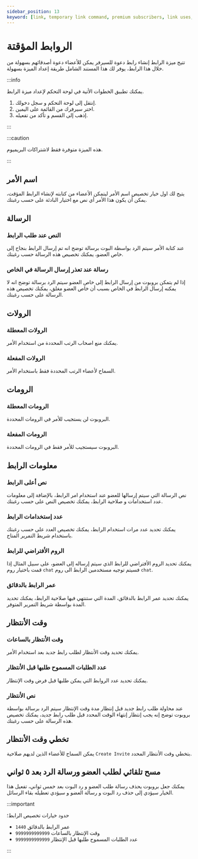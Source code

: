 ```yaml
---
sidebar_position: 13
keyword: [link, temporary link command, premium subscribers, link uses, invite link] 
---
```


# الروابط المؤقتة

تتيح ميزة الرابط إنشاء رابط دعوة للسيرفر يمكن للأعضاء دعوة أصدقائهم بسهولة من خلال هذا الرابط، يوفر لك هذا المستند الشامل طريقة إعداد الميزة بسهولة.

:::info

يمكنك تطبيق الخطوات الأتية في لوحة التحكم لإعداد ميزة الرابط. 

1. إنتقل إلى لوحة التحكم و سجل دخولك. 
2. اختر سيرفرك من القائمة على اليمين.
3. إذهب إلى القسم و تأكد من تفعيله.

:::

:::caution

هذه الميزة متوفرة فقط لاشتراكات البريميوم.

:::

## اسم الأمر

يتيح لك اول خيار تخصيص اسم الأمر ليتمكن الأعضاء من كتابته لإنشاء الرابط المؤقت، يمكن أن يكون هذا الأمر أي نص مع اختيار البادئة على حسب رغبتك.

## الرسالة

### النص عند طلب الرابط

عند كتابة الأمر سيتم الرد بواسطة البوت برسالة توضح انه تم إرسال الرابط بنجاح إلى خاص العضو، يمكنك تخصيص هذه الرسالة حسب رغبتك.

### رسالة عند تعذر إرسال الرسالة في الخاص

إذا لم يتمكن بروبوت من إرسال الرابط إلى خاص العضو سيتم الرد برسالة توضح انه لا يمكنه إرسال الرابط في الخاص بسبب أن خاص العضو مغلق، يمكنك تخصيص هذه الرسالة على حسب رغبتك.

## الرولات

### الرولات المعطلة

يمكنك منع اصحاب الرتب المحددة من استخدام الأمر.

### الرولات المفعلة
 
السماح لأعضاء الرتب المحددة فقط باستخدام الأمر.

## الرومات

### الرومات المعطلة

البروبوت لن يستجيب للأمر في الرومات المحددة.

### الرومات المفعلة
 
البروبوت سيستجيب للأمر فقط في الرومات المحددة.

## معلومات الرابط

### نص أعلى الرابط

نص الرسالة التي سيتم إرسالها للعضو عند استخدام امر الرابط، بالإضافة إلى معلومات عدد استخدامات و صلاحية الرابط، يمكنك تخصيص النص على حسب رغبتك.

### عدد إستخدامات الرابط

يمكنك تحديد عدد مرات استخدام الرابط، يمكنك تخصيص العدد على حسب رغبتك باستخدام شريط التمرير المتاح.

### الروم الأفتراضي للرابط

يمكنك تحديد الروم الأفتراضي للرابط الذي سيتم إرساله إلى العضو، على سبيل المثال إذا قمت باختيار روم `chat` فسيتم توجيه مستخدمين الرابط الى روم `chat`.

### عمر الرابط بالدقائق

يمكنك تحديد عمر الرابط بالدقائق، المدة التي ستنتهي فيها صلاحية الرابط، يمكنك تحديد المدة بواسطة شريط التمرير المتوفر.

## وقت الأنتظار

### وقت الأنتظار بالساعات

يمكنك تحديد وقت الأنتظار لطلب رابط جديد بعد استخدام الأمر.

### عدد الطلبات المسموح طلبها قبل الأنتظار

يمكنك تحديد عدد الروابط التي يمكن طلبها قبل فرض وقت الإنتظار.

### نص الأنتظار

عند محاولة طلب رابط جديد قبل إنتظار مدة وقت الإنتظار سيتم الرد برسالة بواسطة بروبوت توضح إنه يجب إنتظار إنتهاء الوقت المحدد قبل طلب رابط جديد، يمكنك تخصيص هذه الرسالة على حسب رغبتك.

## تخطي وقت الأنتظار

يمكن السماح للأعضاء الذين لديهم صلاحية `Create Invite` بتخطي وقت الأنتظار المحدد.

## مسح تلقائي لطلب العضو ورسالة الرد بعد ٥ ثواني

يمكنك جعل بروبوت يحذف رسالة طلب العضو و رد البوت بعد خمس ثواني، تفعيل هذا الخيار سيؤدي إلى حذف رد البوت و رسالة العضو و سيؤدي تعطيله بقاء الرسائل.

:::important

حدود خيارات تخصيص الرابط؛

- عمر الرابط بالدقائق `1440`
- وقت الإنتظار بالساعات `9999999999999`
- عدد الطلبات المسموح طلبها قبل الإنتظار `9999999999999`

:::
